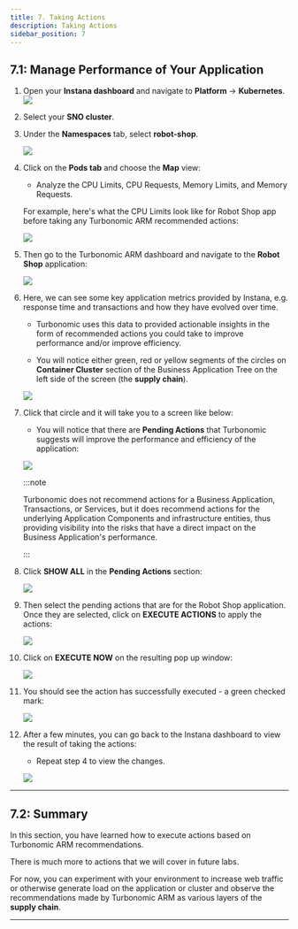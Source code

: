 ```yaml
---
title: 7. Taking Actions
description: Taking Actions
sidebar_position: 7
---
```


## 7.1: Manage Performance of Your Application

1. Open your **Instana dashboard** and navigate to **Platform** ->
   **Kubernetes**. ![](images/action-1.png)

1. Select your **SNO cluster**.

1. Under the **Namespaces** tab, select **robot-shop**.

   ![](images/action-2.png)

1. Click on the **Pods tab** and choose the **Map** view:

   - Analyze the CPU Limits, CPU Requests, Memory Limits, and Memory Requests.

   For example, here's what the CPU Limits look like for Robot Shop app before
   taking any Turbonomic ARM recommended actions:

   ![](images/action-3.png)

1. Then go to the Turbonomic ARM dashboard and navigate to the **Robot Shop**
   application:

   ![](images/action-4.png)

1. Here, we can see some key application metrics provided by Instana, e.g.
   response time and transactions and how they have evolved over time.

   - Turbonomic uses this data to provided actionable insights in the form of
     recommended actions you could take to improve performance and/or improve
     efficiency.

   - You will notice either green, red or yellow segments of the circles on
     **Container Cluster** section of the Business Application Tree on the left
     side of the screen (the **supply chain**).

   ![](images/action-5.png)

1. Click that circle and it will take you to a screen like below:

   - You will notice that there are **Pending Actions** that Turbonomic suggests
     will improve the performance and efficiency of the application:

   ![](images/action-6.png)

   :::note

   Turbonomic does not recommend actions for a Business Application,
   Transactions, or Services, but it does recommend actions for the underlying
   Application Components and infrastructure entities, thus providing visibility
   into the risks that have a direct impact on the Business Application's
   performance.

   :::

1. Click **SHOW ALL** in the **Pending Actions** section:

   ![](images/action-7.png)

1. Then select the pending actions that are for the Robot Shop application. Once
   they are selected, click on **EXECUTE ACTIONS** to apply the actions:

   ![](images/action-8.png)

1. Click on **EXECUTE NOW** on the resulting pop up window:

   ![](images/action-9.png)

1. You should see the action has successfully executed - a green checked mark:

   ![](images/action-10.png)

1. After a few minutes, you can go back to the Instana dashboard to view the
   result of taking the actions:

   - Repeat step 4 to view the changes.

   ![](images/payment-increase.png)

---

## 7.2: Summary

In this section, you have learned how to execute actions based on Turbonomic ARM
recommendations.

There is much more to actions that we will cover in future labs.

For now, you can experiment with your environment to increase web traffic or
otherwise generate load on the application or cluster and observe the
recommendations made by Turbonomic ARM as various layers of the **supply
chain**.

---
